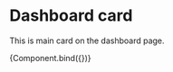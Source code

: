 
<Meta title="Modules/Dashboard card" component={DashboardCard} />

# Dashboard card

This is main card on the dashboard page.


<Canvas>
  <Story
    name="Dashboard card"
    args={{
      type: "score",
      score: 53,
      maxValue: 83,
      minValue: 30,
      change: 2,
      subheading: "Score",
    }}
  >
    {Component.bind({})}
  </Story>
</Canvas>
